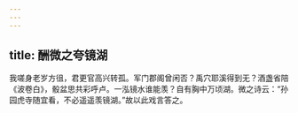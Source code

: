 ```yaml
---
---
---
```

title: 酬微之夸镜湖
---



我嗟身老岁方徂，君更官高兴转孤。军门郡阁曾闲否？禹穴耶溪得到无？酒盏省陪《波卷白》，骰盆思共彩呼卢。一泓镜水谁能羡？自有胸中万顷湖。微之诗云：“孙园虎寺随宜看，不必遥遥羡镜湖。”故以此戏言答之。